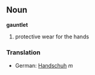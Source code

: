 ==Noun==
'''gauntlet'''

# protective wear for the hands

===Translation===
*German: [[Handschuh]] ''m''